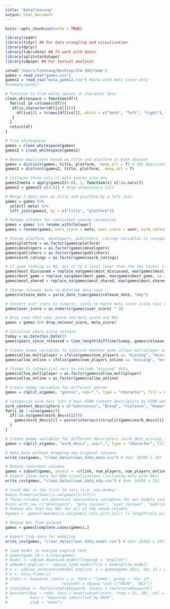 ```yaml
---
title: "DataCleaning"
output: html_document
---
```


```r
knitr::opts_chunk$set(echo = TRUE)
```

```r
library(readr)
library(tidyr) ## For data wrangling and visualization
library(dplyr) 
library(lubridate) ## To work with dates
library(splitstackshape) 
library(udpipe) ## For textual analysis
```

```r
setwd('/Users/linhtang/Desktop/STA-395/Code')
games = read_csv("games.csv")
games2 = read_csv("meta_games2.csv") #data with meta score only
#summary(games)
```

```r
# Function to trim white spaces in character data
clean_whitespace = function(df){
  for(col in colnames(df)){
   if(is.character(df[[col]])){
     df[[col]] = trimws(df[[col]], which = c("both", "left", "right"), whitespace = "[ \t\r\n]")
   }
  }
  return(df)
}

# Trim whitespaces
games = clean_whitespace(games)
games2 = clean_whitespace(games2)

# Remove duplicates based on title and platform in both dataset 
games = distinct(games, title, platform, .keep_all = T) # 305 duplicates removed
games2 = distinct(games2, title, platform, .keep_all = T)

# Collapse three cols of meta scores into one
games2$meta = apply(games2[4:6], 1, function(x) x[!is.na(x)])
games2 = games2[-c(3:6)] # drop unnecessary cols

# Merge 2 data sets on title and platform by a left join
games = games %>%
  select(-meta) %>%
  left_join(games2, by = c("title", "platform"))
```


```r
# Rename columns for consistent naming convention 
games = games %>% rename_with(tolower)
games = rename(games, meta_score = meta, user_score = user, esrb_ratings = ratings)

# Change platform, developers, publishers, ratings variables to categorical data
games$platform = as.factor(games$platform)
games$developers = as.factor(games$developers)
games$publishers = as.factor(games$publishers)
games$esrb_ratings = as.factor(games$esrb_ratings)

# If game ranking is NA, set it to 1 level lower than the the lowest rating
games$most_discussed = replace_na(games$most_discussed, max(games$most_discussed, na.rm = TRUE))
games$best_game = replace_na(games$best_game, max(games$best_game, na.rm = TRUE))
games$most_shared = replace_na(games$most_shared, max(games$most_shared, na.rm = TRUE))

# Change release_date to datetime data type
games$release_date = parse_date_time(games$release_date, "mdy")

# Convert user score to numeric, scale to match meta score scale (out of 100)
games$user_score = as.numeric(games$user_score) * 10

# Drop rows that user_score and meta_score are NAs
games = games %>% drop_na(user_score, meta_score) 

# Calculate years since release
today = as.Date(Sys.Date())
games$years_since_released = time_length(difftime(today, games$release_date), "years")
```

```r
# Create dummy variables to indicate whether game allows multiplayer and online gaming
games$allow_multiplayer = ifelse(games$num_players == "missing", "missing", ifelse(games$num_players == "1 Player", FALSE, TRUE))
games$allow_online = ifelse(games$num_players_online == "missing", "missing", ifelse(grepl("No Online Multiplayer", games$num_players_online), FALSE, TRUE))

# Change to categorical vars to include "missing" data
games$allow_multiplayer = as.factor(games$allow_multiplayer)
games$allow_online = as.factor(games$allow_online)

# Create dummy variables for different genres
games = cSplit_e(games, "genres", sep=",", type = "character", fill = 0, drop = F)

# Categorize esrb_desc into 8 main ESRB content descriptors by ESRB website
esrb_content_descriptors = c("Substances", "Blood", "Violence", "Humor", "Language", "Nudity", "Gambling", "Sexuality", "missing") # by https://www.esrb.org/ratings-guide/#cont_desc
for(i in 1:nrow(games)){
  if(!is.na(games$esrb_descs[i])){
    games$esrb_descs[i] = paste(intersect(strsplit(games$esrb_descs[i], " ")[[1]], esrb_content_descriptors), collapse=",")
  }
}

# Create dummy variables for different descriptors (esrb_desc_missing indicates "missing" desc)
games = cSplit_e(games, "esrb_descs", sep=",", type = "character", fill = 0, drop = F) 
```

```r
# meta_data without dropping any original columns
write_csv(games, "clean_data/clean_data_meta.csv") # dim: 18295 x 197

# Remove redundant columns
games = subset(games, select = -c(link, num_players, num_players_online, genres, esrb_descs))
# Export clean data for EDA visualizations (including data with NAs)
write_csv(games, "clean_data/clean_data_eda.csv") # dim: 18295 x 192

# Count NAs in the first 16 vars (i.e. non-dummy)
#data.frame(colSums(is.na(games[1:17])))
# These columns are potential explanatory variables for our models contains but contains many NAs (>1% ~ 180): 
#cols_with_na= c("developers", "meta_reviews", "user_reviews", "publishers", "esrb_ratings", "best_game", "most_discussed", "most_shared", "allow_multiplayer", "allow_online")
# Remove obs that has NAs for all of the above columns
#games <- games[rowSums(is.na(games[,cols_with_na])) != length(cols_with_na),]

# Remove NAs from dataset
games = games[complete.cases(games),]

# Export tidy data for modeling
write_csv(games, "clean_data/clean_data_model.csv") # dim: 16262 x 192
```


```r
# load model to analyze english text
# games$game_id = 1:nrow(games)
# model <- udpipe_download_model(language = "english")
# udmodel_english <- udpipe_load_model(file = model$file_model)
# s <- udpipe_annotate(udmodel_english, x = games$game_desc, doc_id = games$game_id)
# x <- data.frame(s)
# stats <- keywords_rake(x = x, term = "lemma", group = "doc_id", 
#                        relevant = x$upos %in% c("NOUN", "ADJ"))
# stats$key <- factor(stats$keyword, levels = rev(stats$keyword))
# barchart(key ~ rake, data = head(subset(stats, freq > 3), 20), col = "red", 
#          main = "Keywords identified by RAKE", 
#          xlab = "Rake")
```

